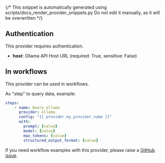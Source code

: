 {/* This snippet is automatically generated using scripts/docs_render_provider_snippets.py 
Do not edit it manually, as it will be overwritten */}

## Authentication
This provider requires authentication.
- **host**: Ollama API Host URL (required: True, sensitive: False)


## In workflows

This provider can be used in workflows.


As "step" to query data, example:
```yaml
steps:
    - name: Query ollama
      provider: ollama
      config: "{{ provider.my_provider_name }}"
      with:
        prompt: {value}  
        model: {value}  
        max_tokens: {value}  
        structured_output_format: {value}  
```




If you need workflow examples with this provider, please raise a [GitHub issue](https://github.com/keephq/keep/issues).
